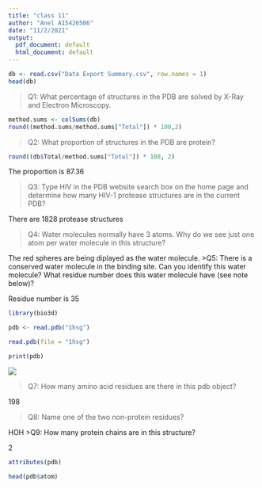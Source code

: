 ```yaml
---
title: "class 11"
author: "Anel A15426506"
date: "11/2/2021"
output:
  pdf_document: default
  html_document: default
---
```


```r
db <- read.csv("Data Export Summary.csv", row.names = 1)
head(db)
```

> Q1: What percentage of structures in the PDB are solved by X-Ray and Electron Microscopy.

```r
method.sums <- colSums(db)
round((method.sums/method.sums["Total"]) * 100,2)
```

> Q2: What proportion of structures in the PDB are protein?

```r
round((db$Total/method.sums["Total"]) * 100, 2)
```

The proportion is 87.36

> Q3: Type HIV in the PDB website search box on the home page and determine how many HIV-1 protease structures are in the current PDB?

There are 1828 protease structures

> Q4: Water molecules normally have 3 atoms. Why do we see just one atom per water molecule in this structure?

The red spheres are being diplayed as the water molecule. \>Q5: There is a conserved water molecule in the binding site. Can you identify this water molecule? What residue number does this water molecule have (see note below)?

Residue number is 35

```r
library(bio3d)
```

```r
pdb <- read.pdb("1hsg")
```

```r
read.pdb(file = "1hsg")

```

```r
print(pdb)
```

![](vmd.png)

> Q7: How many amino acid residues are there in this pdb object?

198

> Q8: Name one of the two non-protein residues?

HOH 
>Q9: How many protein chains are in this structure?

2

```r
attributes(pdb)
```

```r
head(pdb$atom)
```
